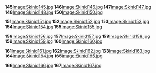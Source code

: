 '''145'''[[/Image:Skinid145.jpg.md|Image:Skinid145.jpg]]
'''146'''[[/Image:Skinid146.jpg.md|Image:Skinid146.jpg]]
'''147'''[[/Image:Skinid147.jpg.md|Image:Skinid147.jpg]]
'''148'''[[/Image:Skinid148.jpg.md|Image:Skinid148.jpg]]
'''150'''[[/Image:Skinid150.jpg.md|Image:Skinid150.jpg]]

'''151'''[[/Image:Skinid151.jpg.md|Image:Skinid151.jpg]]
'''152'''[[/Image:Skinid152.jpg.md|Image:Skinid152.jpg]]
'''153'''[[/Image:Skinid153.jpg.md|Image:Skinid153.jpg]]
'''154'''[[/Image:Skinid154.jpg.md|Image:Skinid154.jpg]]
'''155'''[[/Image:Skinid155.jpg.md|Image:Skinid155.jpg]]

'''156'''[[/Image:Skinid156.jpg.md|Image:Skinid156.jpg]]
'''157'''[[/Image:Skinid157.jpg.md|Image:Skinid157.jpg]]
'''158'''[[/Image:Skinid158.jpg.md|Image:Skinid158.jpg]]
'''159'''[[/Image:Skinid159.jpg.md|Image:Skinid159.jpg]]
'''160'''[[/Image:Skinid160.jpg.md|Image:Skinid160.jpg]]

'''161'''[[/Image:Skinid161.jpg.md|Image:Skinid161.jpg]]
'''162'''[[/Image:Skinid162.jpg.md|Image:Skinid162.jpg]]
'''163'''[[/Image:Skinid163.jpg.md|Image:Skinid163.jpg]]
'''164'''[[/Image:Skinid164.jpg.md|Image:Skinid164.jpg]]
'''165'''[[/Image:Skinid165.jpg.md|Image:Skinid165.jpg]]

'''166'''[[/Image:Skinid166.jpg.md|Image:Skinid166.jpg]]
'''167'''[[/Image:Skinid167.jpg.md|Image:Skinid167.jpg]]